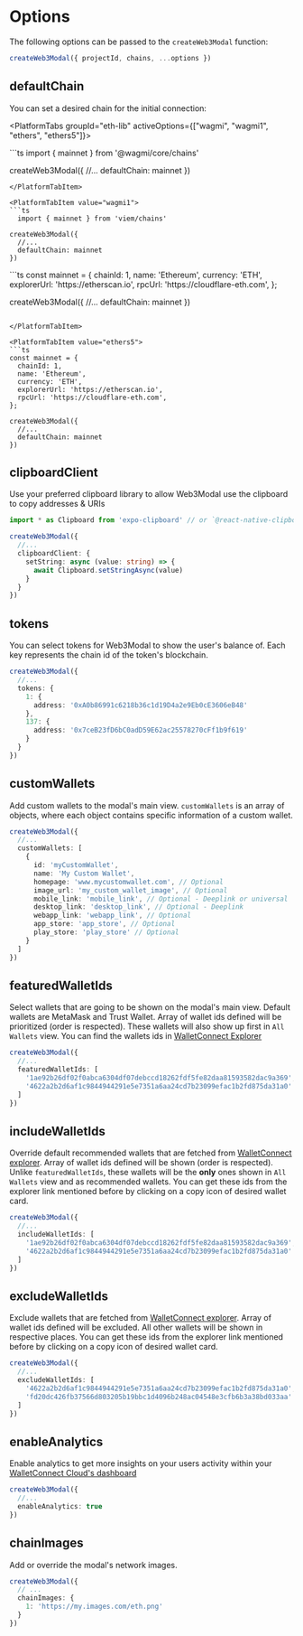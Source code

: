 
# Options

The following options can be passed to the `createWeb3Modal` function:

```ts
createWeb3Modal({ projectId, chains, ...options })
```

## defaultChain

You can set a desired chain for the initial connection:

<PlatformTabs groupId="eth-lib" activeOptions={["wagmi", "wagmi1", "ethers", "ethers5"]}>

<PlatformTabItem value="wagmi">
```ts
  import { mainnet } from '@wagmi/core/chains'

createWeb3Modal({
  //...
  defaultChain: mainnet
})

````
</PlatformTabItem>

<PlatformTabItem value="wagmi1">
```ts
  import { mainnet } from 'viem/chains'

createWeb3Modal({
  //...
  defaultChain: mainnet
})

````
</PlatformTabItem>

<PlatformTabItem value="ethers">
```ts
const mainnet = {
  chainId: 1,
  name: 'Ethereum',
  currency: 'ETH',
  explorerUrl: 'https://etherscan.io',
  rpcUrl: 'https://cloudflare-eth.com',
};

createWeb3Modal({
  //...
  defaultChain: mainnet
})
````

</PlatformTabItem>

<PlatformTabItem value="ethers5">
```ts
const mainnet = {
  chainId: 1,
  name: 'Ethereum',
  currency: 'ETH',
  explorerUrl: 'https://etherscan.io',
  rpcUrl: 'https://cloudflare-eth.com',
};

createWeb3Modal({
  //...
  defaultChain: mainnet
})

````
</PlatformTabItem>

</PlatformTabs>

## clipboardClient

Use your preferred clipboard library to allow Web3Modal use the clipboard to copy addresses & URIs

```ts
import * as Clipboard from 'expo-clipboard' // or `@react-native-clipboard/clipboard`

createWeb3Modal({
  //...
  clipboardClient: {
    setString: async (value: string) => {
      await Clipboard.setStringAsync(value)
    }
  }
})
````

## tokens

You can select tokens for Web3Modal to show the user's balance of. Each key represents the chain id of the token's blockchain.

```ts
createWeb3Modal({
  //...
  tokens: {
    1: {
      address: '0xA0b86991c6218b36c1d19D4a2e9Eb0cE3606eB48'
    },
    137: {
      address: '0x7ceB23fD6bC0adD59E62ac25578270cFf1b9f619'
    }
  }
})
```

## customWallets

Add custom wallets to the modal's main view. `customWallets` is an array of objects, where each object contains specific information of a custom wallet.

```ts
createWeb3Modal({
  //...
  customWallets: [
    {
      id: 'myCustomWallet',
      name: 'My Custom Wallet',
      homepage: 'www.mycustomwallet.com', // Optional
      image_url: 'my_custom_wallet_image', // Optional
      mobile_link: 'mobile_link', // Optional - Deeplink or universal
      desktop_link: 'desktop_link', // Optional - Deeplink
      webapp_link: 'webapp_link', // Optional
      app_store: 'app_store', // Optional
      play_store: 'play_store' // Optional
    }
  ]
})
```

## featuredWalletIds

Select wallets that are going to be shown on the modal's main view. Default wallets are MetaMask and Trust Wallet.
Array of wallet ids defined will be prioritized (order is respected).
These wallets will also show up first in `All Wallets` view.
You can find the wallets ids in [WalletConnect Explorer](https://walletconnect.com/explorer?type=wallet)

```ts
createWeb3Modal({
  //...
  featuredWalletIds: [
    '1ae92b26df02f0abca6304df07debccd18262fdf5fe82daa81593582dac9a369', // Rainbow
    '4622a2b2d6af1c9844944291e5e7351a6aa24cd7b23099efac1b2fd875da31a0' // Trust
  ]
})
```

## includeWalletIds

Override default recommended wallets that are fetched from [WalletConnect explorer](https://walletconnect.com/explorer?type=wallet).
Array of wallet ids defined will be shown (order is respected).
Unlike `featuredWalletIds`, these wallets will be the **only** ones shown in `All Wallets` view and as recommended wallets.
You can get these ids from the explorer link mentioned before by clicking on a copy icon of desired wallet card.

```ts
createWeb3Modal({
  //...
  includeWalletIds: [
    '1ae92b26df02f0abca6304df07debccd18262fdf5fe82daa81593582dac9a369', // Rainbow
    '4622a2b2d6af1c9844944291e5e7351a6aa24cd7b23099efac1b2fd875da31a0' // Trust
  ]
})
```

## excludeWalletIds

Exclude wallets that are fetched from [WalletConnect explorer](https://walletconnect.com/explorer?type=wallet).
Array of wallet ids defined will be excluded.
All other wallets will be shown in respective places.
You can get these ids from the explorer link mentioned before by clicking on a copy icon of desired wallet card.

```ts
createWeb3Modal({
  //...
  excludeWalletIds: [
    '4622a2b2d6af1c9844944291e5e7351a6aa24cd7b23099efac1b2fd875da31a0', // Trust
    'fd20dc426fb37566d803205b19bbc1d4096b248ac04548e3cfb6b3a38bd033aa' // Coinbase
  ]
})
```

## enableAnalytics

Enable analytics to get more insights on your users activity within your [WalletConnect Cloud's dashboard](https://cloud.walletconnect.com)

```ts
createWeb3Modal({
  //...
  enableAnalytics: true
})
```

## chainImages

Add or override the modal's network images.

```ts
createWeb3Modal({
  // ...
  chainImages: {
    1: 'https://my.images.com/eth.png'
  }
})
```
